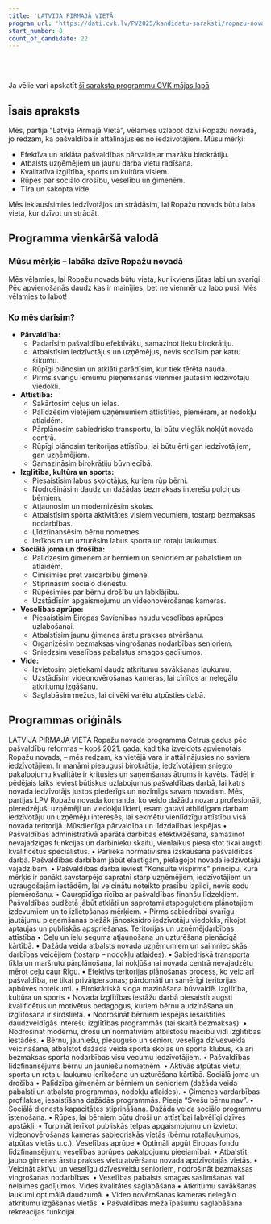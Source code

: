 ```yaml
---
title: 'LATVIJA PIRMAJĀ VIETĀ'
program_url: 'https://dati.cvk.lv/PV2025/kandidatu-saraksti/ropazu-novads/latvija-pirmaja-vieta'
start_number: 8
count_of_candidate: 22
---
```



<Badge text="Efektīva pārvaldība" variant="note" size="small" /> <Badge text="Uzņēmējdarbības atbalsts" variant="note" size="small" /> <Badge text="Kvalitatīva izglītība un sports" variant="note" size="small" /> <Badge text="Sociālā drošība un veselība" variant="note" size="small" /> <Badge text="Vides saglabāšana" variant="note" size="small" />

<br/><br/> 

<Card title='Šis ir mākslīga intelekta ģenerēts apraksts' icon='starlight'>
    Ja vēlie vari apskatīt <a href={frontmatter.program_url} target='_blank'>šī saraksta programmu CVK mājas lapā</a>
    </Card>

## Īsais apraksts

Mēs, partija "Latvija Pirmajā Vietā", vēlamies uzlabot dzīvi Ropažu novadā, jo redzam, ka pašvaldība ir attālinājusies no iedzīvotājiem. Mūsu mērķi:

*   Efektīva un atklāta pašvaldības pārvalde ar mazāku birokrātiju.
*   Atbalsts uzņēmējiem un jaunu darba vietu radīšana.
*   Kvalitatīva izglītība, sports un kultūra visiem.
*   Rūpes par sociālo drošību, veselību un ģimenēm.
*   Tīra un sakopta vide.

Mēs ieklausīsimies iedzīvotājos un strādāsim, lai Ropažu novads būtu laba vieta, kur dzīvot un strādāt.

## Programma vienkāršā valodā

### Mūsu mērķis – labāka dzīve Ropažu novadā

Mēs vēlamies, lai Ropažu novads būtu vieta, kur ikviens jūtas labi un svarīgi. Pēc apvienošanās daudz kas ir mainījies, bet ne vienmēr uz labo pusi. Mēs vēlamies to labot!

### Ko mēs darīsim?

*   **Pārvaldība:**
    *   Padarīsim pašvaldību efektīvāku, samazinot lieku birokrātiju.
    *   Atbalstīsim iedzīvotājus un uzņēmējus, nevis sodīsim par katru sīkumu.
    *   Rūpīgi plānosim un atklāti parādīsim, kur tiek tērēta nauda.
    *   Pirms svarīgu lēmumu pieņemšanas vienmēr jautāsim iedzīvotāju viedokli.
*   **Attīstība:**
    *   Sakārtosim ceļus un ielas.
    *   Palīdzēsim vietējiem uzņēmumiem attīstīties, piemēram, ar nodokļu atlaidēm.
    *   Pārplānosim sabiedrisko transportu, lai būtu vieglāk nokļūt novada centrā.
    *   Rūpīgi plānosim teritorijas attīstību, lai būtu ērti gan iedzīvotājiem, gan uzņēmējiem.
    *   Samazināsim birokrātiju būvniecībā.
*   **Izglītība, kultūra un sports:**
    *   Piesaistīsim labus skolotājus, kuriem rūp bērni.
    *   Nodrošināsim daudz un dažādas bezmaksas interešu pulciņus bērniem.
    *   Atjaunosim un modernizēsim skolas.
    *   Atbalstīsim sporta aktivitātes visiem vecumiem, tostarp bezmaksas nodarbības.
    *   Līdzfinansēsim bērnu nometnes.
    *   Ierīkosim un uzturēsim labus sporta un rotaļu laukumus.
*   **Sociālā joma un drošība:**
    *   Palīdzēsim ģimenēm ar bērniem un senioriem ar pabalstiem un atlaidēm.
    *   Cīnīsimies pret vardarbību ģimenē.
    *   Stiprināsim sociālo dienestu.
    *   Rūpēsimies par bērnu drošību un labklājību.
    *   Uzstādīsim apgaismojumu un videonovērošanas kameras.
*   **Veselības aprūpe:**
    *   Piesaistīsim Eiropas Savienības naudu veselības aprūpes uzlabošanai.
    *   Atbalstīsim jaunu ģimenes ārstu prakses atvēršanu.
    *   Organizēsim bezmaksas vingrošanas nodarbības senioriem.
    *   Sniedzsim veselības pabalstus smagos gadījumos.
*   **Vide:**
    *   Izvietosim pietiekami daudz atkritumu savākšanas laukumu.
    *   Uzstādīsim videonovērošanas kameras, lai cīnītos ar nelegālu atkritumu izgāšanu.
    *   Saglabāsim mežus, lai cilvēki varētu atpūsties dabā.

## Programmas oriģināls

LATVIJA PIRMAJĀ VIETĀ
Ropažu novada programma
Četrus gadus pēc pašvaldību reformas – kopš 2021. gada, kad tika izveidots apvienotais Ropažu novads, – mēs redzam, ka vietējā vara ir attālinājusies no saviem iedzīvotājiem. Ir manāmi pieaugusi birokrātija, iedzīvotājiem sniegto pakalpojumu kvalitāte ir kritusies un saņemšanas ātrums ir kavēts. Tādēļ ir pēdējais laiks ieviest būtiskus uzlabojumus pašvaldības darbā, lai katrs novada iedzīvotājs justos piederīgs un nozīmīgs savam novadam.
Mēs, partijas LPV Ropažu novada komanda, ko veido dažādu nozaru profesionāļi, pieredzējuši uzņēmēji un viedokļu līderi, esam gatavi atbildīgam darbam iedzīvotāju un uzņēmēju interesēs, lai sekmētu vienlīdzīgu attīstību visā novada teritorijā.
Mūsdienīga pārvaldība un līdzdalības iespējas
• Pašvaldības administratīvā aparāta darbības efektivizēšana, samazinot nevajadzīgās funkcijas un darbinieku skaitu, vienlaikus piesaistot tikai augsti kvalificētus speciālistus.
• Pārlieka normatīvisma izskaušana pašvaldības darbā. Pašvaldības darbībām jābūt elastīgām, pielāgojot novada iedzīvotāju vajadzībām.
• Pašvaldības darbā ieviest "Konsultē vispirms" principu, kura mērķis ir panākt savstarpējo sapratni starp uzņēmējiem, iedzīvotājiem un uzraugošajām iestādēm, lai veicinātu noteikto prasību izpildi, nevis sodu piemērošanu.
• Caurspīdīga rīcība ar pašvaldības finanšu līdzekļiem. Pašvaldības budžetā jābūt atklāti un saprotami atspoguļotiem plānotajiem izdevumiem un to izlietošanas mērķiem.
• Pirms sabiedrībai svarīgu jautājumu pieņemšanas biežāk jānoskaidro iedzīvotāju viedoklis, rīkojot aptaujas un publiskās apspriešanas.
Teritorijas un uzņēmējdarbības attīstība
• Ceļu un ielu seguma atjaunošana un uzturēšana pienācīgā kārtībā.
• Dažāda veida atbalsts novada uzņēmumiem un saimnieciskās darbības veicējiem (tostarp – nodokļu atlaides).
• Sabiedriskā transporta tīkla un maršrutu pārplānošana, lai nokļūšanai novada centrā nevajadzētu mērot ceļu caur Rīgu.
• Efektīvs teritorijas plānošanas process, ko veic arī pašvaldība, ne tikai privātpersonas; pārdomāti un samērīgi teritorijas apbūves noteikumi.
• Birokrātiskā sloga mazināšana būvvaldē.
Izglītība, kultūra un sports
• Novada izglītības iestāžu darbā piesaistīt augsti kvalificētus un motivētus pedagogus, kuriem bērnu audzināšana un izglītošana ir sirdslieta.
• Nodrošināt bērniem iespējas iesaistīties daudzveidīgās interešu izglītības programmās (tai skaitā bezmaksas).
• Nodrošināt modernu, drošu un normatīviem atbilstošu mācību vidi izglītības iestādēs.
• Bērnu, jauniešu, pieaugušo un senioru veselīga dzīvesveida veicināšana, atbalstot dažāda veida sporta skolas un sporta klubus, kā arī bezmaksas sporta nodarbības visu vecumu iedzīvotājiem.
• Pašvaldības līdzfinansējums bērnu un jauniešu nometnēm.
• Aktīvās atpūtas vietu, sporta un rotaļu laukumu ierīkošana un uzturēšana kārtībā.
Sociālā joma un drošība
• Palīdzība ģimenēm ar bērniem un senioriem (dažāda veida pabalsti un atbalsta programmas, nodokļu atlaides).
• Ģimenes vardarbības profilakse, iesaistīšana dažādās programmās. Pieeja “Svešu bērnu nav”.
• Sociālā dienesta kapacitātes stiprināšana. Dažāda veida sociālo programmu īstenošana.
• Rūpes, lai bērniem būtu droši un attīstībai labvēlīgi dzīves apstākļi.
• Turpināt ierīkot publiskās telpas apgaismojumu un izvietot videonovērošanas kameras sabiedriskās vietās (bērnu rotaļlaukumos, atpūtas vietās u.c.).
Veselības aprūpe
• Optimāli apgūt Eiropas fondu līdzfinansējumu veselības aprūpes pakalpojumu pieejamībai.
• Atbalstīt jauno ģimenes ārstu prakses vietu atvēršanu novada apdzīvotajās vietās.
• Veicināt aktīvu un veselīgu dzīvesveidu senioriem, nodrošināt bezmaksas vingrošanas nodarbības.
• Veselības pabalsts smagas saslimšanas vai nelaimes gadījumos.
Vides kvalitātes saglabāšana
• Atkritumu savākšanas laukumi optimālā daudzumā.
• Video novērošanas kameras nelegālo atkritumu izgāšanas vietās.
• Pašvaldības meža īpašumu saglabāšana rekreācijas funkcijai.
